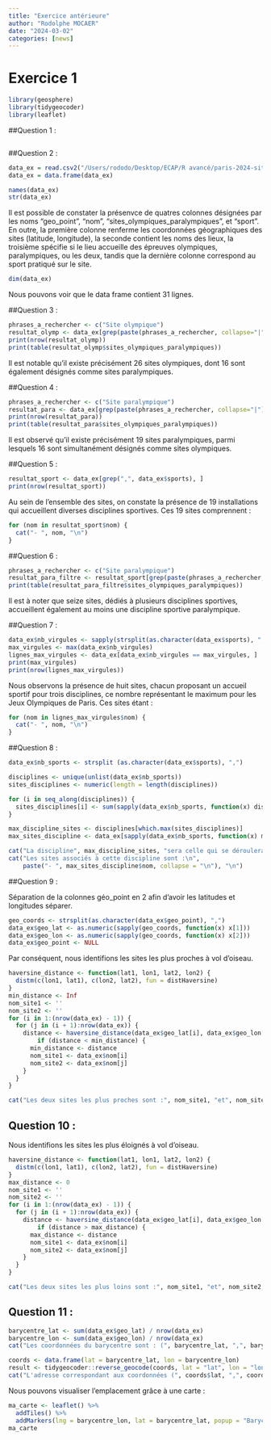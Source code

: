 ```yaml
---
title: "Exercice antérieure"
author: "Rodolphe MOCAER"
date: "2024-03-02"
categories: [news]
---
```


# Exercice 1

```r
library(geosphere)
library(tidygeocoder)
library(leaflet)

```

##Question 1 :

```r


```

##Question 2 :

```r
data_ex = read.csv2("/Users/rododo/Desktop/ECAP/R avancé/paris-2024-sites-olympiques-et-paralympiques-franciliens.csv")
data_ex = data.frame(data_ex)
```

```r
names(data_ex)
str(data_ex)
```

Il est possible de constater la présenvce de quatres colonnes désignées par les noms "geo_point", "nom", "sites_olympiques_paralympiques", et "sport". En outre, la première colonne renferme les coordonnées géographiques des sites (latitude, longitude), la seconde contient les noms des lieux, la troisième spécifie si le lieu accueille des épreuves olympiques, paralympiques, ou les deux, tandis que la dernière colonne correspond au sport pratiqué sur le site.

```r
dim(data_ex)

```

Nous pouvons voir que le data frame contient 31 lignes.

##Question 3 :

```r
phrases_a_rechercher <- c("Site olympique")
resultat_olymp <- data_ex[grep(paste(phrases_a_rechercher, collapse="|"), data_ex$sites_olympiques_paralympiques), ]
print(nrow(resultat_olymp))
print(table(resultat_olymp$sites_olympiques_paralympiques))
```

Il est notable qu'il existe précisément 26 sites olympiques, dont 16 sont également désignés comme sites paralympiques.

##Question 4 :

```r
phrases_a_rechercher <- c("Site paralympique")
resultat_para <- data_ex[grep(paste(phrases_a_rechercher, collapse="|"), data_ex$sites_olympiques_paralympiques), ]
print(nrow(resultat_para))
print(table(resultat_para$sites_olympiques_paralympiques))
```

Il est observé qu'il existe précisément 19 sites paralympiques, parmi lesquels 16 sont simultanément désignés comme sites olympiques.

##Question 5 :

```r
resultat_sport <- data_ex[grep(",", data_ex$sports), ]
print(nrow(resultat_sport))
```

Au sein de l'ensemble des sites, on constate la présence de 19 installations qui accueillent diverses disciplines sportives. Ces 19 sites comprennent :

```r
for (nom in resultat_sport$nom) {
  cat("- ", nom, "\n")
}
```

##Question 6 :

```r
phrases_a_rechercher <- c("Site paralympique")
resultat_para_filtre <- resultat_sport[grep(paste(phrases_a_rechercher, collapse="|"), resultat_sport$sites_olympiques_paralympiques), ]
print(table(resultat_para_filtre$sites_olympiques_paralympiques))
```

Il est à noter que seize sites, dédiés à plusieurs disciplines sportives, accueillent également au moins une discipline sportive paralympique.

##Question 7 :

```r
data_ex$nb_virgules <- sapply(strsplit(as.character(data_ex$sports), ","), function(x) length(x) - 1)
max_virgules <- max(data_ex$nb_virgules)
lignes_max_virgules <- data_ex[data_ex$nb_virgules == max_virgules, ]
print(max_virgules)
print(nrow(lignes_max_virgules))
```

Nous observons la présence de huit sites, chacun proposant un accueil sportif pour trois disciplines, ce nombre représentant le maximum pour les Jeux Olympiques de Paris. Ces sites étant :

```r
for (nom in lignes_max_virgules$nom) {
  cat("- ", nom, "\n")
}
```

##Question 8 :

```r
data_ex$nb_sports <- strsplit (as.character(data_ex$sports), ",")
```

```r
disciplines <- unique(unlist(data_ex$nb_sports))
sites_disciplines <- numeric(length = length(disciplines))

for (i in seq_along(disciplines)) {
  sites_disciplines[i] <- sum(sapply(data_ex$nb_sports, function(x) disciplines[i] %in% x))
}

max_discipline_sites <- disciplines[which.max(sites_disciplines)]
max_sites_discipline <- data_ex[sapply(data_ex$nb_sports, function(x) max_discipline_sites %in% x),]

```

```r
cat("La discipline", max_discipline_sites, "sera celle qui se déroulera sur le plus grand nombre de sites.", "\n")
cat("Les sites associés à cette discipline sont :\n",
    paste("- ", max_sites_discipline$nom, collapse = "\n"), "\n")
```

##Question 9 :

Séparation de la colonnes géo_point en 2 afin d'avoir les latitudes et longitudes séparer.

```r
geo_coords <- strsplit(as.character(data_ex$geo_point), ",")
data_ex$geo_lat <- as.numeric(sapply(geo_coords, function(x) x[1]))
data_ex$geo_lon <- as.numeric(sapply(geo_coords, function(x) x[2]))
data_ex$geo_point <- NULL
```

Par conséquent, nous identifions les sites les plus proches à vol d'oiseau.

```r
haversine_distance <- function(lat1, lon1, lat2, lon2) {
  distm(c(lon1, lat1), c(lon2, lat2), fun = distHaversine)
}
min_distance <- Inf
nom_site1 <- ''
nom_site2 <- ''
for (i in 1:(nrow(data_ex) - 1)) {
  for (j in (i + 1):nrow(data_ex)) {
    distance <- haversine_distance(data_ex$geo_lat[i], data_ex$geo_lon[i], data_ex$geo_lat[j], data_ex$geo_lon[j])
        if (distance < min_distance) {
      min_distance <- distance
      nom_site1 <- data_ex$nom[i]
      nom_site2 <- data_ex$nom[j]
    }
  }
}
```

```r
cat("Les deux sites les plus proches sont :", nom_site1, "et", nom_site2, "\n")
```

## Question 10 :

Nous identifions les sites les plus éloignés à vol d'oiseau.

```r
haversine_distance <- function(lat1, lon1, lat2, lon2) {
  distm(c(lon1, lat1), c(lon2, lat2), fun = distHaversine)
}
max_distance <- 0
nom_site1 <- ''
nom_site2 <- ''
for (i in 1:(nrow(data_ex) - 1)) {
  for (j in (i + 1):nrow(data_ex)) {
    distance <- haversine_distance(data_ex$geo_lat[i], data_ex$geo_lon[i], data_ex$geo_lat[j], data_ex$geo_lon[j])
        if (distance > max_distance) {
      max_distance <- distance
      nom_site1 <- data_ex$nom[i]
      nom_site2 <- data_ex$nom[j]
    }
  }
}
```

```r
cat("Les deux sites les plus loins sont :", nom_site1, "et", nom_site2, "\n")
```

## Question 11 :

```r
barycentre_lat <- sum(data_ex$geo_lat) / nrow(data_ex)
barycentre_lon <- sum(data_ex$geo_lon) / nrow(data_ex)
cat("Les coordonnées du barycentre sont : (", barycentre_lat, ",", barycentre_lon, ")\n")
```

```r
coords <- data.frame(lat = barycentre_lat, lon = barycentre_lon)
result <- tidygeocoder::reverse_geocode(coords, lat = "lat", lon = "lon", method = "osm")
cat("L'adresse correspondant aux coordonnées (", coords$lat, ",", coords$lon, ") est :\n", result$address, "\n")
```

Nous pouvons visualiser l'emplacement grâce à une carte :

```r
ma_carte <- leaflet() %>%
  addTiles() %>%
  addMarkers(lng = barycentre_lon, lat = barycentre_lat, popup = "Barycentre")
ma_carte
```
